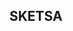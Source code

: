 
## SKETSA

<CardGrid>
  <Card
    title= "Sketsa"
    image= "/images/sketsa.png"
    external= {true}
    variant="image"
  />
</CardGrid>